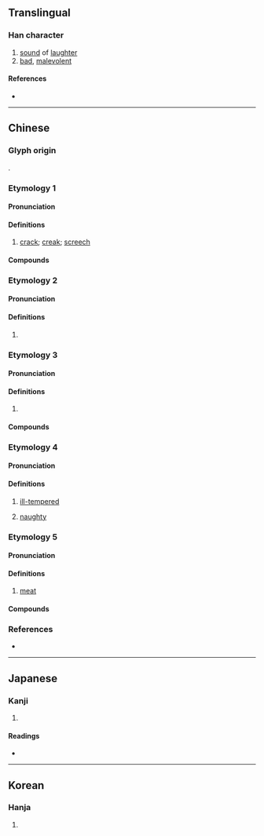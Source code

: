 {{also|尜}}
{{character info/new}}
==Translingual==

===Han character===
{{Han char|rn=30|rad=口|as=11|sn=14|four=61053|canj=RMUI|ids=⿰口戛}}

# [[sound]] of [[laughter]]
# [[bad]], [[malevolent]]

====References====
* {{Han ref|kx=0205.150|dkj=04184|dj=0428.090|hdz=10675.060|uh=560E|ud=22030|bh=B9C7|bd=47559}}

----

==Chinese==

===Glyph origin===
{{Han etym}}
{{Han compound|口|戛|ls=psc|c1=s|c2=p|t1=mouth}}.

===Etymology 1===
{{zh-forms}}

====Pronunciation====
{{zh-pron
|m=gā
|c=gaa1,gat1,gaat3
|mc=y
|oc=y
|cat=
}}

====Definitions====
{{zh-hanzi}}

# {{lb|zh|onomatopoeic}} {{n-g|A short but loud sound:}} [[crack]]; [[creak]]; [[screech]]

====Compounds====
{{zh-der|嘎叭|嘎吱|嘎啦|嘎嘎|嘎嘎渣渣|嘎巴|嘎巴兒|嘎巴流星|嘎渣兒|嘰嘰嘎嘎}}

===Etymology 2===
{{zh-forms}}

====Pronunciation====
{{zh-pron
|m=gá
|cat=
}}

====Definitions====
{{zh-hanzi}}

# {{zh-only|嘎調}}

===Etymology 3===
{{zh-forms}}

====Pronunciation====
{{zh-pron
|m=gá
|c=gaa4,gaat3
|cat=
}}

====Definitions====
{{zh-hanzi}}

# {{zh-alt-form|尜}}

====Compounds====
{{zh-der|嘎兒|嘎嘎兒|嘎嘎:gága|嘎嘎兒天|嘎嘎棗兒}}

===Etymology 4===
{{zh-forms|alt=玍,嘎}}

====Pronunciation====
{{zh-pron
|m=gǎ
|c=gaa2,gaat3
|cat=a
}}

====Definitions====
{{zh-hanzi}}

# {{lb|zh|Beijing Mandarin|Northeastern Mandarin|Jilu Mandarin|Jiaoliao Mandarin|Zhongyuan Mandarin|dialectal Jin}} [[ill-tempered]]
# {{lb|zh|Beijing Mandarin|Northeastern Mandarin|Jilu Mandarin}} [[naughty]]

===Etymology 5===
{{zh-forms|alt=戛,朒}}

====Pronunciation====
{{zh-pron
|m-s=ga3
|cat=n
}}

====Definitions====
{{zh-hanzi}}

# {{lb|zh|Sichuanese}} [[meat]]

====Compounds====
{{zh-der|嘎嘎}}

===References===
* {{R:yue:Hanzi}}

----

==Japanese==

===Kanji===
{{ja-kanji|grade=|rs=口11}}

# {{defn|lang=ja|sort=口11}}

====Readings====
* {{ja-readings|on=[[かつ]] (katsu), [[けち]] (kechi)|kun=}}

----

==Korean==

===Hanja===
{{ko-hanja|hangeul=알|rv=al|mr=al}}

# {{defn|lang=ko|sort=口11}}